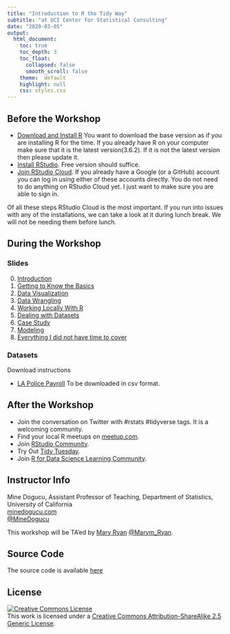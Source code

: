 ```yaml
---
title: "Introduction to R the Tidy Way"
subtitle: "at UCI Center for Statistical Consulting"
date: "2020-03-05"
output: 
  html_document:
    toc: true
    toc_depth: 3
    toc_float: 
      collapsed: false
      smooth_scroll: false
    theme:  default
    highlight: null
    css: styles.css
---
```


## Before the Workshop
- [Download and Install R](https://mirror.las.iastate.edu/CRAN/) You want to download the base version as if you are installing R for the time. If you already have R on your computer make sure that it is the latest version(3.6.2). If it is not the latest version then please update it. 
- [Install RStudio](https://rstudio.com/products/rstudio/download/). Free version should suffice. 
- [Join RStudio Cloud](https://login.rstudio.cloud/login?redirect=%2Foauth%2Fauthorize%3Fredirect_uri%3Dhttps%253A%252F%252Frstudio.cloud%252Flogin%26client_id%3Drstudio-cloud%26response_type%3Dcode%26show_auth%3D0%26show_login%3D0%26show_setup%3D1&setup=True). If you already have a Google (or a GitHub) account you can log in using either of these accounts directly. You do not need to do anything on RStudio Cloud yet. I just want to make sure you are able to sign in.

Of all these steps RStudio Cloud is the most important. If you run into issues with any of the installations, we can take a look at it during lunch break. We will not be needing them before lunch. 

## During the Workshop

### Slides

0. [Introduction](slides/0-welcome.html)  
1. [Getting to Know the Basics](slides/1-basics.html)
2. [Data Visualization](slides/2-visualization.html)
3. [Data Wrangling](slides/3-wrangling.html)  
4. [Working Locally With R](slides/4-local.html)  
5. [Dealing with Datasets](slides/5-datasets.html)  
6. [Case Study](slides/6-practice.html) 
7. [Modeling](slides/7-modeling.html)  
8. [Everything I did not have time to cover](slides/8-other.html)

### Datasets

Download instructions

- [LA Police Payroll](https://controllerdata.lacity.org/Payroll/Police-Payroll/sxpf-rh6t) To be downloaded in csv format. 

## After the Workshop

- Join the conversation on Twitter with #rstats #tidyverse tags. It is a welcoming community. 
- Find your local R meetups on [meetup.com](https://www.meetup.com/topics/r-project-for-statistical-computing/).
- Join [RStudio Community](https://community.rstudio.com/). 
- Try Out [Tidy Tuesday](https://github.com/rfordatascience/tidytuesday).
- Join [R for Data Science Learning Community](https://www.rfordatasci.com/).

## Instructor Info

Mine Dogucu, Assistant Professor of Teaching, Department of Statistics, University of California  
[minedogucu.com](http://www.minedogucu.com)   
[@MineDogucu](http://www.twitter.com/MineDogucu) 

This workshop will be TA'ed by [Mary Ryan](https://www.ics.uci.edu/~marymr/)   [@Marym_Ryan](https://twitter.com/Marym_Ryan).

## Source Code

The source code is available [here](https://github.com/mdogucu/intro-r-tidy)

## License

<a rel="license" href="http://creativecommons.org/licenses/by-sa/2.5/"><img alt="Creative Commons License" style="border-width:0" src="https://i.creativecommons.org/l/by-sa/2.5/88x31.png" /></a><br />This work is licensed under a <a rel="license" href="http://creativecommons.org/licenses/by-sa/2.5/">Creative Commons Attribution-ShareAlike 2.5 Generic License</a>.
